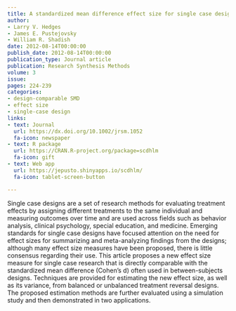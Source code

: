 ```yaml
---
title: A standardized mean difference effect size for single case designs
author:
- Larry V. Hedges
- James E. Pustejovsky
- William R. Shadish
date: 2012-08-14T00:00:00
publish_date: 2012-08-14T00:00:00
publication_type: Journal article
publication: Research Synthesis Methods
volume: 3
issue: 
pages: 224-239
categories:
- design-comparable SMD
- effect size
- single-case design
links:
- text: Journal
  url: https://dx.doi.org/10.1002/jrsm.1052
  fa-icon: newspaper
- text: R package
  url: https://CRAN.R-project.org/package=scdhlm
  fa-icon: gift
- text: Web app
  url: https://jepusto.shinyapps.io/scdhlm/
  fa-icon: tablet-screen-button

---
```



Single case designs are a set of research methods for evaluating treatment effects by assigning different treatments to the same individual and measuring outcomes over time and are used across fields such as behavior analysis, clinical psychology, special education, and medicine. Emerging standards for single case designs have focused attention on the need for effect sizes for summarizing and meta-analyzing findings from the designs; although many effect size measures have been proposed, there is little consensus regarding their use. This article proposes a new effect size measure for single case research that is directly comparable with the standardized mean difference (Cohen's d) often used in between-subjects designs. Techniques are provided for estimating the new effect size, as well as its variance, from balanced or unbalanced treatment reversal designs. The proposed estimation methods are further evaluated using a simulation study and then demonstrated in two applications.

